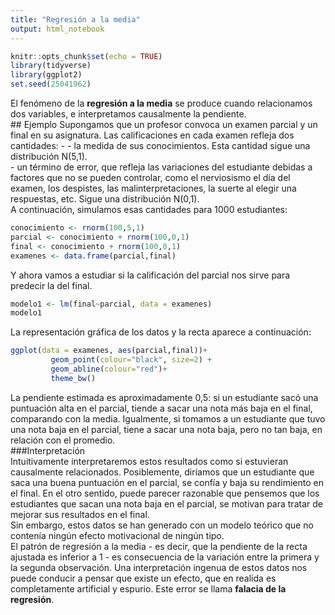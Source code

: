 ```yaml
---
title: "Regresión a la media"
output: html_notebook
---
```

```r
knitr::opts_chunk$set(echo = TRUE)
library(tidyverse)
library(ggplot2)
set.seed(25041962)
```
El fenómeno de la **regresión a la media** se produce cuando relacionamos dos variables, e interpretamos causalmente la pendiente.  
## Ejemplo
Supongamos que un profesor convoca un examen parcial y un final en su asignatura. Las calificaciones en cada examen refleja dos cantidades:  -
- la medida de sus conocimientos. Esta cantidad sigue una distribución N(5,1).  
- un término de error, que refleja las variaciones del estudiante debidas a factores que no se pueden controlar, como el nerviosismo el día del examen, los despistes, las malinterpretaciones, la suerte al elegir una respuestas, etc. Sigue una distribución N(0,1).  
A continuación, simulamos esas cantidades para 1000 estudiantes:  
```r
conocimiento <- rnorm(100,5,1)
parcial <- conocimiento + rnorm(100,0,1)
final <- conocimiento + rnorm(100,0,1)
examenes <- data.frame(parcial,final)
```
Y ahora vamos a estudiar si la calificación del parcial nos sirve para predecir la del final.  
```r
modelo1 <- lm(final~parcial, data = examenes)
modelo1
```
La representación gráfica de los datos y la recta aparece a continuación:
```r
ggplot(data = examenes, aes(parcial,final))+
         geom_point(colour="black", size=2) +
         geom_abline(colour="red")+
         theme_bw()
```

La pendiente estimada es aproximadamente 0,5: si un estudiante sacó una puntuación alta en el parcial, tiende a sacar una nota más baja en el final, comparando con la media. Igualmente, si tomamos a un estudiante que tuvo una nota baja en el parcial, tiene a sacar una nota baja, pero no tan baja, en relación con el promedio.  
###Interpretación  
Intuitivamente interpretaremos estos resultados como si estuvieran causalmente relacionados. Posiblemente, diríamos que un estudiante que saca una buena puntuación en el parcial, se confía y baja su rendimiento en el final. En el otro sentido, puede parecer razonable que pensemos que los estudiantes que sacan una nota baja en el parcial, se motivan para tratar de mejorar sus resultados en el final.  
Sin embargo, estos datos se han generado con un modelo teórico que no contenía ningún efecto motivacional de ningún tipo.  
El patrón de regresión a la media - es decir, que la pendiente de la recta ajustada es inferior a 1 - es consecuencia de la variación entre la primera y la segunda observación. Una interpretación ingenua de estos datos nos puede conducir a pensar que existe un efecto, que en realida es completamente artificial y espurio. Este error se llama **falacia de la regresión**.